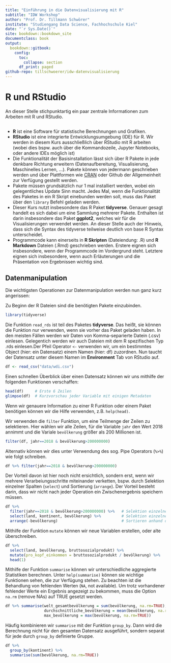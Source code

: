 ```yaml
---
title: "Einführung in die Datenvisualisierung mit R"
subtitle: "IDW Workshop"
author: "Prof. Dr. Tillmann Schwörer"
institute: "Studiengang Data Science, Fachhochschule Kiel"
date: "`r Sys.Date()`"
site: bookdown::bookdown_site
documentclass: book
output:
  bookdown::gitbook: 
    config:
      toc:
        collapse: section 
      df_print: paged
github-repo: tillschwoerer/idw-datenvisualisierung
---
```



# R und RStudio

An dieser Stelle stichpunktartig ein paar zentrale Informationen zum Arbeiten mit R und RStudio.

##

- **R** ist eine Software für statistische Berechnungen und Grafiken. 
- **RStudio** ist eine integrierte Entwicklungsumgebung (IDE) für R. Wir werden in diesem Kurs ausschließlich über RStudio mit R arbeiten (wobei dies bspw. auch über die Kommandozeile, Jupyter Notebooks, oder andere IDEs möglich ist)
- Die Funktionalität der Basisinstallation lässt sich über R Pakete in jede denkbare Richtung erweitern (Datenaufbereitung, Visualisierung, Maschinelles Lernen, ...). Pakete können von jedermann geschrieben werden und über Plattformen wie [CRAN](https://cran.r-project.org/web/views/) oder Github der Allgemeinheit zur Verfügung gestellt werden.
- Pakete müssen grundsätzlich nur 1 mal installiert werden, wobei ein gelegentliches Update Sinn macht. Jedes Mal, wenn die Funktionalität des Paketes in ein R Skript einebunden werden soll, muss das Paket über den `library` Befehl geladen werden.
- Dieser Kurs nutzt insbesondere das R Paket **tidyverse**. Genauer gesagt handelt es sich dabei um eine Sammlung mehrerer Pakete. Enthalten ist darin insbesondere das Paket **ggplot2**, welches wir für die Visualisierungen verwendet werden. An dieser Stelle auch der Hinweis, dass sich die Syntax des tidyverse teilweise deutlich von base R Syntax unterscheidet.
- Programmcode kann einerseits in **R Skripten** (Dateiendung: .R) und **R Markdown** Dateien (.Rmd) geschrieben werden. Erstere eignen sich insbesondere, wenn der Programmcode im Vordergrund steht. Letztere eignen sich insbesondere, wenn auch Erläuterungen und die Präsentation von Ergebnissen wichtig sind. 

## Datenmanipulation
Die wichtigsten Operationen zur Datenmanipulation werden nun ganz kurz angerissen:

Zu Beginn der R Dateien sind die benötigten Pakete einzubinden. 

```r
library(tidyverse)
```

Die Funktion `read_rds` ist teil des Paketes **tidyverse**. Das heißt, sie können die Funktion nur verwenden, wenn sie vorher das Paket geladen haben. In den meisten Fällen werden wir Daten von Komma-separierte Datein (.csv) einlesen. Gelegentich werden wir auch Dateien mit dem R spezifischen Typ .rds einlesen.Der Pfeil Operator `<-` verwenden wir, um ein bestimmtes Object (hier: ein Datensatz) einem Namen (hier: df) zuzordnen. Nun taucht der Datensatz unter diesem Namen im **Environment** Tab von RStudio auf.

```r
df <- read_csv("data/wdi.csv")
```

Einen schnellen Überblick über einen Datensatz können wir uns mithilfe der folgenden Funktionen verschaffen:

```r
head(df)     # Erste 6 Zeilen
glimpse(df)  # Kurzvorschau jeder Variable mit einigen Metadaten
```

Wenn wir genauere Information zu einer R Funktion oder einem Paket benötigen können wir die Hilfe verwenden, z.B. `help(head)`.

Wir verwenden die `filter` Funktion, um eine Teilmenge der Zeilen zu selektieren. Hier wählen wir alle Zeilen, für die Variable `jahr` den Wert 2018 annimmt und die Variale `bevölkerung` größer als 200 Millionen ist.

```r
filter(df, jahr==2018 & bevölkerung>200000000)
```

Alternativ können wir dies unter Verwendung des sog. Pipe Operators (`%>%`) wie folgt schreiben. 

```r
df %>% filter(jahr==2018 & bevölkerung>200000000)
```

Der Vorteil davon ist hier noch nicht ersichtlich, sondern erst, wenn wir mehrere Verarbeiungsschritte miteinander verketten, bspw. durch Selektion einzelner Spalten (`select`) und Sortierung (`arrange`). Der Vorteil besteht darin, dass wir nicht nach jeder Operation ein Zwischenergebnis speichern müssen. 

```r
df %>% 
  filter(jahr==2018 & bevölkerung>200000000) %>%   # Selektion einzelner Zeilen
  select(land, kontinent, bevölkerung) %>%         # Selektion einzelner Spalten
  arrange(-bevölkerung)                            # Sortieren anhand der Spalte Bevölkerung
```

Mithilfe der Funktion `mutate` können wir neue Variablen erstellen, oder alte überschreiben.

```r
df %>%
  select(land, bevölkerung, bruttosozialprodukt) %>%
  mutate(pro_kopf_einkommen = bruttosozialprodukt / bevölkerung) %>%
  head(1)
```
Mithilfe der Funktion `summarise` können wir unterschiedliche aggregierte Statistiken berechnen. Unter `help(summarise)` können sie wichtige Funktionen sehen, die zur Verfügung stehen. Zu beachten ist die Behandlung von fehlenden Werten (`NA`, not available). Um trotz vorhandener fehlender Werte ein Ergebnis angezeigt zu bekommen, muss die Option `na.rm` (remove NAs) auf TRUE gesetzt werden.

```r
df %>% summarise(welt_gesamtbevölkerung = sum(bevölkerung, na.rm=TRUE),
                 durchschnittliche_bevölkerung = mean(bevölkerung, na.rm=TRUE),
                 max_bevölkerung = max(bevölkerung, na.rm=TRUE))
```

Häufig kombinieren wir `summarise` mit der Funktion `group_by`. Dann wird die Berechnung nicht für den gesamten Datensatz ausgeführt, sondern separat für jede durch `group_by` definierte Gruppe.

```r
df %>%
  group_by(kontinent) %>%
  summarise(sum(bevölkerung, na.rm=TRUE))
```
